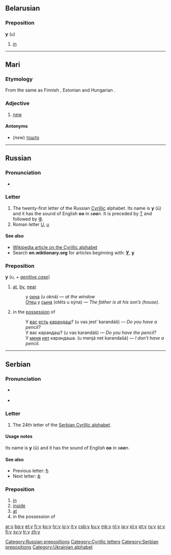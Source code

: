 {{also|y|ყ|Appendix:Variations of "y"}}
==Belarusian==

===Preposition===
'''у''' (u)

# [[in]]

----
==Mari==

===Etymology===
From the same {{proto|Finno-Ugric|wuδe|lang=fi}} as Finnish {{term|uusi}}, Estonian {{term|uus}} and Hungarian {{term|új}}.

===Adjective===
{{infl|chm|adjective|tr=u}}
# [[new]]

====Antonyms====
*(''new'') [[тошто]]

----

==Russian==

===Pronunciation===
* {{IPA|[u]|lang=ru}}

===Letter===
{{infl|ru|letter|lower case||upper case|У}}

# The twenty-first letter of the Russian [[Cyrillic]] alphabet. Its name is '''у''' (ū) and it has the sound of English '''oo''' in ''s'''oo'''n''. It is preceded by [[т|Т]] and followed by [[ф|Ф]].
# Roman letter [[U]], [[u]]

====See also====
* [[w:Cyrillic alphabet|Wikipedia article on the Cyrillic alphabet]]
* Search '''en.wiktionary.org''' for articles beginning with: '''[http://en.wiktionary.org/w/index.php?title=Special%3AAllpages&from=%D0%A3&namespace=0 У]''', '''[http://en.wiktionary.org/w/index.php?title=Special%3AAllpages&from=%D1%83&namespace=0 у]'''

===Preposition===
'''у''' (u, ''+ [[genitive case]]'')

# [[at]], [[by]], [[near]]
#: у [[окно|окна]] (u okná) — ''at the window''
#: [[отец|Отец]] у [[сын|сына]] (otéts u sýna) — ''The father is at his son’s (house).''
# in the [[possession]] of
#: У [[вы|вас]] [[есть]] [[карандаш]]? (u vas jest’ karandáš) — ''Do you have a pencil?''
#: У вас карандаш? (u vas karandáš) — ''Do you have the pencil?''
#: У [[я|меня]] [[нет]] карандаша. (u menjá net karandašá) — ''I don’t have a pencil.''

[[Category:Russian prepositions]]

----

==Serbian==

===Pronunciation===
* {{qualifier|phoneme}} {{IPA|/u/|lang=sr}}
* {{audio|Sr-u.ogg|audio}}

===Letter===
{{infl|sr|letter|lower case||upper case|У}}

# The 24th letter of the [[Serbian Cyrillic alphabet]].

====Usage notes====
Its name is '''у''' (ū) and it has the sound of English '''oo''' in ''s'''oo'''n''.

====See also====
* Previous letter: [[ћ#Serbian|ћ]]
* Next letter: [[ф#Serbian|ф]]

===Preposition===
{{infl|sr|preposition|Roman spelling|u}}

# [[in]]
# [[inside]]
# [[at]]
# in the possession of

[[Category:Cyrillic letters]]
[[Category:Serbian prepositions]]
[[Category:Ukrainian alphabet]]

[[ar:у]]
[[bg:у]]
[[et:у]]
[[fr:у]]
[[ko:у]]
[[hr:у]]
[[io:у]]
[[it:у]]
[[csb:у]]
[[ku:у]]
[[mk:у]]
[[nl:у]]
[[ja:у]]
[[pl:у]]
[[pt:у]]
[[ru:у]]
[[sr:у]]
[[fi:у]]
[[sv:у]]
[[tr:у]]
[[zh:у]]